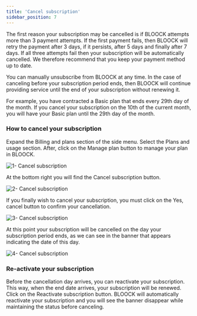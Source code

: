 ```yaml
---
title: 'Cancel subscription'
sidebar_position: 7
---
```


The first reason your subscription may be cancelled is if BLOOCK attempts more than 3 payment attempts. If the first payment fails, then BLOOCK will retry the payment after 3 days, if it persists, after 5 days and finally after 7 days. If all three attempts fail then your subscription will be automatically cancelled. We therefore recommend that you keep your payment method up to date.

You can manually unsubscribe from BLOOCK at any time. In the case of canceling before your subscription period ends, then BLOOCK will continue providing service until the end of your subscription without renewing it.

For example, you have contracted a Basic plan that ends every 29th day of the month. If you cancel your subscription on the 10th of the current month, you will have your Basic plan until the 29th day of the month.

### How to cancel your subscription

Expand the Billing and plans section of the side menu. Select the Plans and usage section. After, click on the Manage plan button to manage your plan in BLOOCK.

![1- Cancel subscription](/static/docs/guides/billing/cancel-subscription/1-cancel-subscription.png)

At the bottom right you will find the Cancel subscription button.

![2- Cancel subscription](/static/docs/guides/billing/cancel-subscription/2-cancel-subscription.png)

If you finally wish to cancel your subscription, you must click on the Yes, cancel button to confirm your cancellation.

![3- Cancel subscription](/static/docs/guides/billing/cancel-subscription/3-cancel-subscription.png)

At this point your subscription will be cancelled on the day your subscription period ends, as we can see in the banner that appears indicating the date of this day.

![4- Cancel subscription](/static/docs/guides/billing/cancel-subscription/4-cancel-subscription.png)

### Re-activate your subscription

Before the cancellation day arrives, you can reactivate your subscription. This way, when the end date arrives, your subscription will be renewed. Click on the Reactivate subscription button. BLOOCK will automatically reactivate your subscription and you will see the banner disappear while maintaining the status before canceling.
